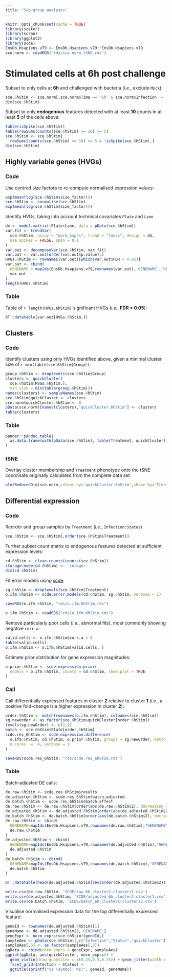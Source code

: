 ```yaml
---
title: "Sub-group analyses"
---
```

  
<!-- As HTML pages are built independently, large objects need to be
reimported from disk, and smaller ones quickly recomputed. -->
  
```r
knitr::opts_chunk$set(cache = TRUE)
library(scater)
library(scran)
library(ggplot2)
library(scde)
EnsDb.Hsapiens.v79 <- EnsDb.Hsapiens.v79::EnsDb.Hsapiens.v79
sce.norm <- readRDS("rds/sce.norm.tSNE.rds")
```

# Stimulated cells at 6h post challenge

Subset to only cells at **6h** and challenged with bacteria 
(*i.e.*, exclude `Mock`):
  
```r
sce.6hStim <- sce.norm[,sce.norm$Time == '6h' & sce.norm$Infection != 'Mock']
dim(sce.6hStim)
```

Subset to only **endogenous** features detected with at least **10** counts
in at least **5** of the cells above:

```r
table(isSpike(sce.6hStim))
table(rowSums(counts(sce.6hStim) >= 10) >= 5)
sce.6hStim <- sce.6hStim[
  rowSums(counts(sce.6hStim) >= 10) >= 5 & !isSpike(sce.6hStim),]
dim(sce.6hStim)
```

## Highly variable genes (HVGs) {.tabset}

### Code

Use centred size factors to re-compute normalised expression values:

```r
exp(mean(log(sce.6hStim$size_factor)))
sce.6hStim <- normalise(sce.6hStim)
exp(mean(log(sce.6hStim$size_factor)))
```

Identify HVGs,
taking into account technical covariates `Plate` and `Lane`

```r
dm <- model.matrix(~Plate+Lane, data = pData(sce.6hStim))
var.fit <- trendVar(
  sce.6hStim, assay = "norm_exprs", trend = "loess", design = dm,
  use.spikes = FALSE, span = 0.1
)
var.out <- decomposeVar(sce.6hStim, var.fit)
var.out <- var.out[order(var.out$p.value),]
HVGs.6hStim <- rownames(var.out)[which(var.out$FDR < 0.05)]
var.out <- cbind(
  GENENAME = mapIds(EnsDb.Hsapiens.v79,rownames(var.out),'GENENAME','GENEID'),
  var.out
)
length(HVGs.6hStim)
```

### Table

Table of `r length(HVGs.6hStim)` significant HVGs (*i.e.*, **FDR < 0.05**):
  
```r
DT::datatable(var.out[HVGs.6hStim,])
```

## Clusters {.tabset}

### Code

Identify clusters using only HVGs identified above,
given a minimal cluster size of `r min(table(sce.6hStim$Group))`:
  
```r
group.6hStim <- droplevels(sce.6hStim$Group)
clusters <- quickCluster(
  sce.6hStim[HVGs.6hStim,],
  min.size = min(table(group.6hStim)))
names(clusters) <- sampleNames(sce.6hStim)
sce.6hStim$quickCluster <- clusters
sce.norm$quickCluster.6hStim <- 0
pData(sce.norm)[names(clusters),'quickCluster.6hStim'] <- clusters
table(clusters)
```

### Table

```r
pander::pandoc.table(
  as.data.frame(with(pData(sce.6hStim), table(Treatment, quickCluster)))
)
```

### tSNE

Overlay cluster membership and `Treatment` phenotype onto the tSNE coordinate
originally calculated from the complete data set:
  
```r
plotReducedDim(sce.norm,colour_by='quickCluster.6hStim',shape_by='Treatment')
```

## Differential expression {.tabset}

### Code

Reorder and group samples by `Treatment` (*i.e.*, `Infection:Status`)

```r
sce.6hStim <- sce.6hStim[,order(sce.6hStim$Treatment)]
```

Further subset count matrix to endogenous features
detected at sufficient expression levels:

```r
cd.6hStim <- clean.counts(counts(sce.6hStim))
storage.mode(cd.6hStim) <- 'integer'
dim(cd.6hStim)
```

Fit error models using [scde](http://bioconductor.org/packages/scde):
  
```r
sg.6hStim <- droplevels(sce.6hStim$Treatment)
o.ifm.6hStim <- scde.error.models(cd.6hStim, sg.6hStim, verbose = 1)
```

```r
saveRDS(o.ifm.6hStim, "rds/o.ifm.6hStim.rds")
```

```r
o.ifm.6hStim <- readRDS("rds/o.ifm.6hStim.rds")
```

Remove particularly poor cells (*i.e.*, abnormal fits),
most commonly showing negative `corr.a`:
  
```r
valid.cells <- o.ifm.6hStim$corr.a > 0
table(valid.cells)
o.ifm.6hStim <- o.ifm.6hStim[valid.cells, ]
```

Estimate prior distribution for gene expression magnitudes:
  
```r
o.prior.6hStim <- scde.expression.prior(
  models = o.ifm.6hStim, counts = cd.6hStim, show.plot = TRUE
)
```

### Call

Call differentially expressed features
in cluster **2** relative to cluster **1**
(*i.e.*, a positive fold-change is a higher expression in cluster **2**):
  
```r
order.6hStim <- match(rownames(o.ifm.6hStim), colnames(sce.6hStim))
sg.newOrder <- as.factor(sce.6hStim$quickCluster[order.6hStim])
levels(sg.newOrder) <- c(2,1)
batch <- sce.6hStim$Plate[order.6hStim]
scde.res_6hStim <- scde.expression.difference(
  o.ifm.6hStim, cd.6hStim, o.prior.6hStim, groups = sg.newOrder, batch = batch,
  n.cores  =  4, verbose = 1
)
```

```r
saveRDS(scde.res_6hStim, "rds/scde.res_6hStim.rds")
```


### Table

Batch-adjusted DE calls:
  
```r
de.raw.6hStim <- scde.res_6hStim$results
de.adjusted.6hStim <- scde.res_6hStim$batch.adjusted
de.batch.6hStim <- scde.res_6hStim$batch.effect
de.raw.6hStim <- de.raw.6hStim[order(abs(de.raw.6hStim$Z), decreasing = TRUE),]
de.adjusted.6hStim <- de.adjusted.6hStim[order(abs(de.adjusted.6hStim$Z), decreasing = TRUE),]
de.batch.6hStim <- de.batch.6hStim[order(abs(de.batch.6hStim$Z), decreasing = TRUE),]
de.raw.6hStim <- cbind(
  GENENAME=mapIds(EnsDb.Hsapiens.v79,rownames(de.raw.6hStim),"GENENAME","GENEID"),
  de.raw.6hStim
)
de.adjusted.6hStim <- cbind(
  GENENAME=mapIds(EnsDb.Hsapiens.v79,rownames(de.adjusted.6hStim),"GENENAME","GENEID"),
  de.adjusted.6hStim
)
de.batch.6hStim <- cbind(
  GENENAME=mapIds(EnsDb.Hsapiens.v79,rownames(de.batch.6hStim),"GENENAME","GENEID"),
  de.batch.6hStim
)
```

```r
DT::datatable(head(de.adjusted.6hStim[rev(order(de.adjusted.6hStim$Z)),], 500))
```

```r
write.csv(de.raw.6hStim, 'SCDE/raw_6h_cluster2-clusters1.csv')
write.csv(de.adjusted.6hStim, 'SCDE/adjusted_6h_cluster2-cluster1.csv')
write.csv(de.batch.6hStim, 'SCDE/batch_6h_cluster1-clusters2.csv')
```

Visualise normalised expression data for the top differentially expressed
feature:
  
```r
geneId <- rownames(de.adjusted.6hStim)[1]
geneName <- de.adjusted.6hStim[1,'GENENAME']
geneExpr <- norm_exprs(sce.6hStim)[geneId,]
sampleAes <- pData(sce.6hStim)[,c("Infection","Status","quickCluster")]
sampleAes[,3] <- as.factor(sampleAes[,3])
ggData <- cbind(norm_exprs = geneExpr, sampleAes)
ggplot(ggData, aes(quickCluster, norm_exprs)) +
  geom_violin(draw_quantiles = c(0.25,0.5,0.75)) + geom_jitter(width = 0.1) +
  facet_grid(Infection ~ Status) +
  ggtitle(sprintf("%s (symbol: %s)", geneId, geneName))
```
